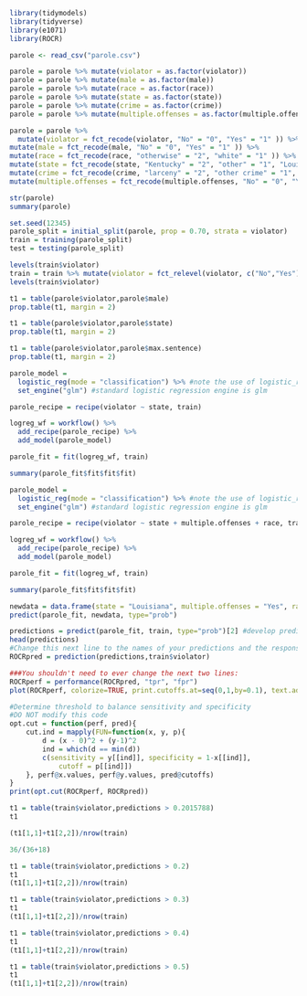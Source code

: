 ```r
library(tidymodels)
library(tidyverse)
library(e1071)
library(ROCR)
```

```r
parole <- read_csv("parole.csv")
```

```r
parole = parole %>% mutate(violator = as.factor(violator))
parole = parole %>% mutate(male = as.factor(male))
parole = parole %>% mutate(race = as.factor(race))
parole = parole %>% mutate(state = as.factor(state))
parole = parole %>% mutate(crime = as.factor(crime))
parole = parole %>% mutate(multiple.offenses = as.factor(multiple.offenses))
```

```r
parole = parole %>% 
  mutate(violator = fct_recode(violator, "No" = "0", "Yes" = "1" )) %>%
mutate(male = fct_recode(male, "No" = "0", "Yes" = "1" )) %>%
mutate(race = fct_recode(race, "otherwise" = "2", "white" = "1" )) %>%
mutate(state = fct_recode(state, "Kentucky" = "2", "other" = "1", "Louisiana" = "3", "Virginia" = "4" )) %>%
mutate(crime = fct_recode(crime, "larceny" = "2", "other crime" = "1", "drug regulated" = "3", "driving related" = "4")) %>%
mutate(multiple.offenses = fct_recode(multiple.offenses, "No" = "0", "Yes" = "1" )) 
```

```r
str(parole)
summary(parole)
```

```r
set.seed(12345) 
parole_split = initial_split(parole, prop = 0.70, strata = violator)
train = training(parole_split)
test = testing(parole_split)
```

```r
levels(train$violator)
train = train %>% mutate(violator = fct_relevel(violator, c("No","Yes")))
levels(train$violator)
```

```r
t1 = table(parole$violator,parole$male)
prop.table(t1, margin = 2)
```

```r
t1 = table(parole$violator,parole$state)
prop.table(t1, margin = 2)
```

```r
t1 = table(parole$violator,parole$max.sentence)
prop.table(t1, margin = 2)
```

```r
parole_model = 
  logistic_reg(mode = "classification") %>% #note the use of logistic_reg and mode = "classification"
  set_engine("glm") #standard logistic regression engine is glm

parole_recipe = recipe(violator ~ state, train)

logreg_wf = workflow() %>%
  add_recipe(parole_recipe) %>% 
  add_model(parole_model)

parole_fit = fit(logreg_wf, train)
```

```r
summary(parole_fit$fit$fit$fit)
```

```r
parole_model = 
  logistic_reg(mode = "classification") %>% #note the use of logistic_reg and mode = "classification"
  set_engine("glm") #standard logistic regression engine is glm

parole_recipe = recipe(violator ~ state + multiple.offenses + race, train)

logreg_wf = workflow() %>%
  add_recipe(parole_recipe) %>% 
  add_model(parole_model)

parole_fit = fit(logreg_wf, train)
```

```r
summary(parole_fit$fit$fit$fit)
```

```r
newdata = data.frame(state = "Louisiana", multiple.offenses = "Yes", race = "white")
predict(parole_fit, newdata, type="prob")
```

```r
predictions = predict(parole_fit, train, type="prob")[2] #develop predicted probabilities
head(predictions)
#Change this next line to the names of your predictions and the response variable in the training data frame
ROCRpred = prediction(predictions,train$violator)

###You shouldn't need to ever change the next two lines:
ROCRperf = performance(ROCRpred, "tpr", "fpr")
plot(ROCRperf, colorize=TRUE, print.cutoffs.at=seq(0,1,by=0.1), text.adj=c(-0.2,1.7))
```

```r
#Determine threshold to balance sensitivity and specificity
#DO NOT modify this code
opt.cut = function(perf, pred){
    cut.ind = mapply(FUN=function(x, y, p){
        d = (x - 0)^2 + (y-1)^2
        ind = which(d == min(d))
        c(sensitivity = y[[ind]], specificity = 1-x[[ind]], 
            cutoff = p[[ind]])
    }, perf@x.values, perf@y.values, pred@cutoffs)
}
print(opt.cut(ROCRperf, ROCRpred))
```

```r
t1 = table(train$violator,predictions > 0.2015788)
t1
```

```r
(t1[1,1]+t1[2,2])/nrow(train)
```

```r
36/(36+18)
```

```r
t1 = table(train$violator,predictions > 0.2)
t1
(t1[1,1]+t1[2,2])/nrow(train)
```

```r
t1 = table(train$violator,predictions > 0.3)
t1
(t1[1,1]+t1[2,2])/nrow(train)
```

```r
t1 = table(train$violator,predictions > 0.4)
t1
(t1[1,1]+t1[2,2])/nrow(train)
```

```r
t1 = table(train$violator,predictions > 0.5)
t1
(t1[1,1]+t1[2,2])/nrow(train)
```

